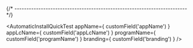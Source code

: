 


{/* ------------------------------------------------------------------------ */}

<AutomaticInstallQuickTest
  appName={ customField('appName') }
  appLcName={ customField('appLcName') }
  programName={ customField('programName') }
  branding={ customField('branding') }
/>
